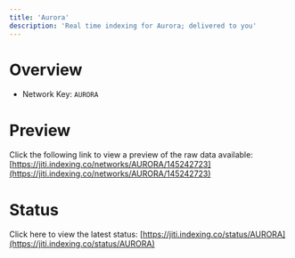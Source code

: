 ```yaml
---
title: 'Aurora'
description: 'Real time indexing for Aurora; delivered to you'
---
```


# Overview
- Network Key: `AURORA`

# Preview
Click the following link to view a preview of the raw data available: [https://jiti.indexing.co/networks/AURORA/145242723](https://jiti.indexing.co/networks/AURORA/145242723)

# Status
Click here to view the latest status: [https://jiti.indexing.co/status/AURORA](https://jiti.indexing.co/status/AURORA)
